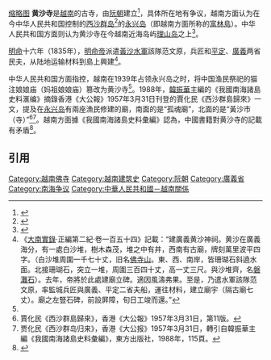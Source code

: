 [[文件:HoangSaTu黄_砂_寺-DaiNamThucLuc1835.jpg|缩略图]]
'''黄沙寺'''是[[越南|越南]]的古寺，由[[阮朝|阮朝]]建立<ref name="Nguyễn Nhã">{{Cite web|url=http://www.tuoitre.com.vn/Tianyon/Index.aspx?ArticleID=232745&ChannelID=3|title=Trường Sa và Hoàng Sa là của Việt Nam|publisher=Tuổi Trẻ，|author=TS. Nguyễn Nhã，|date=2007-08-09|language=|access-date=2016-08-10|archive-url=https://web.archive.org/web/20100307023533/http://www.tuoitre.com.vn/Tianyon/Index.aspx?ArticleID=232745&ChannelID=3|archive-date=2010-03-07|dead-url=yes}}</ref>，具体所在地有争议，越南方面认为在今中华人民共和国控制的[[西沙群岛|西沙群岛]]<ref>{{Cite web |url=http://zh.vietnamplus.vn/%E8%B6%8A%E5%8D%97%E9%98%AE%E6%9C%9D-%E9%BB%84%E6%B2%99%E5%92%8C%E9%95%BF%E6%B2%99%E4%B8%A4%E4%B8%AA%E7%BE%A4%E5%B2%9B%E5%BD%92%E5%B1%9E%E8%B6%8A%E5%8D%97%E4%B8%BB%E6%9D%83/22165.vnp |title=越南阮朝: 黄沙和长沙两个群岛归属越南主权，2014年2月5日。 |access-date=2016年8月10日 |archive-date=2021年1月19日 |archive-url=https://web.archive.org/web/20210119091148/https://zh.vietnamplus.vn/%E8%B6%8A%E5%8D%97%E9%98%AE%E6%9C%9D-%E9%BB%84%E6%B2%99%E5%92%8C%E9%95%BF%E6%B2%99%E4%B8%A4%E4%B8%AA%E7%BE%A4%E5%B2%9B%E5%BD%92%E5%B1%9E%E8%B6%8A%E5%8D%97%E4%B8%BB%E6%9D%83/22165.vnp |dead-url=no }}</ref>的[[永兴岛|永兴岛]]（即越南方面所称的[[富林島|富林島]]）。中华人民共和国方面则认为黄沙寺在今越南近海岛屿[[理山岛|理山岛]]之上<ref name="a1">{{Cite web|url=http://dao.qq.com/a/20170518/029414_4.htm|title=南海诸岛庙宇史迹，基本现状及其变迁辨析|author=陈进国|date=2017-05-18|access-date=2017-07-30|publisher=腾讯网，来源：《世界宗教文化》|language=zh-hans|archive-date=2019-06-16|archive-url=https://web.archive.org/web/20190616190356/https://dao.qq.com/a/20170518/029414_4.htm|dead-url=no}}</ref>。

[[明命|明命]]十六年（1835年），[[明命帝|明命帝]]派遣[[黃沙隊|黃沙水軍]]該隊范文原，兵匠和[[平定省|平定]]、[[廣義省|廣義]]两省民夫，从陆地运输材料到島上興建<ref>《[[大南實錄|大南實錄]]·正編第二紀·卷一百五十四》記載：“建廣義黄沙神祠。黄沙在廣義海分，有一處白沙堆，樹木森茂，堆之中有井，西南有古廟，牌刻萬里波平四字。（白沙堆周圍一千七十丈，旧名[[永兴岛|佛寺山]]。東、西、南岸，皆珊瑚石斜遶水面。北接珊瑚石，突立一堆，周圍三百四十丈，高一丈三尺。與沙堆齊，名[[石岛|磐灘石]]）。去年，帝將於此處建廟立碑。適因風濤弗果。至是，乃遣水軍該隊范文原，率監城兵匠與廣義、平定二省夫船，運往材料，建立廟宇（隔古廟七丈）。廟之左豎石碑，前設屛障，旬日工竣而還。”</ref>。

中华人民共和国方面指控，越南在1939年占领永兴岛之时，将中国渔民祭祀的猫注娘娘庙（妈祖娘娘庙）篡改为黄沙寺<ref name="a1"/>。1988年，[[韓振華_(學者)|韓振華]]主編的《我國南海諸島史料滙编》摘錄香港《大公報》1957年3月31日刊登的賈化民《西沙群島歸來》一文，提及在[[永兴岛|永兴岛]]有兩座漁民修建的廟，南面的是“孤魂廟”，北面的是“黃沙市（寺）”<ref>賈化民《西沙群島歸來》，香港《大公報》1957年3月31日，第11版。</ref><ref>贾化民《西沙群岛归来》，香港《大公报》1957年3月31日，轉引自韓振華主編《我國南海諸島史料彙編》，東方出版社，1988年，115頁。</ref>。越南方面據《我國南海諸島史料彙編》認為，中國書籍對黄沙寺的記載有矛盾<ref>{{Cite web |url=http://tiasang.com.vn/Default.aspx?tabid=116&CategoryID=42&News=7554 |title=Tư liệu lịch sử về việc Trung Quốc tự phủ nhận chủ quyền ở Hoàng Sa và Trường Sa, Vũ Minh Giang(武明江), "Tia Sáng"志,03/06/2014。武明江引:我國南海諸島史料滙编,韩 振 华(主编),厦门大学 南洋研究院出版 1985 年, 东方出版社1988 年7月第1版,115頁。 |access-date=2016-08-26 |archive-date=2019-11-22 |archive-url=https://web.archive.org/web/20191122012422/http://tiasang.com.vn/Default.aspx?tabid=116&CategoryID=42&News=7554 |dead-url=no }}</ref>。

== 引用 ==
{{Reflist}}

[[Category:越南佛寺|Category:越南佛寺]]
[[Category:越南建筑史|Category:越南建筑史]]
[[Category:阮朝|Category:阮朝]]
[[Category:廣義省|Category:廣義省]]
[[Category:南海争议|Category:南海争议]]
[[Category:中華人民共和國－越南關係|Category:中華人民共和國－越南關係]]